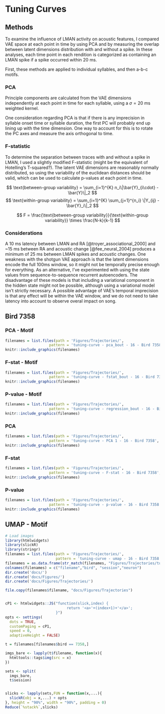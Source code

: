 # Tuning Curves



## Methods

To examine the influence of LMAN activity on acoustic features, I compared VAE space at each point in time by using PCA and by measuring the overlap between latent dimensions distribution with and without a spike. In these analyses, each time point in each rendition is categorized as containing an LMAN spike if a spike occurred within 20 ms.

First, these methods are applied to individual syllables, and then a-b-c motifs.

### PCA

Principle components are calculated from the VAE dimensions independently at each point in time for each syllable, using a $\sigma=20\text{ ms}$ weighted kernel.

One consideration regarding PCA is that if there is any imprecision in syllable onset time or syllable duration, the first PC will probably end up lining up with the time dimension. One way to account for this is to rotate the PC axes and measure the axis orthogonal to time.

### F-statistic

To determine the separation between traces with and without a spike in LMAN, I used a slightly modified F-statistic (might be the equivalent of Hotelling's T-squared?). The latent VAE dimensions are reasonably normally distributed, so using the variability of the euclidean distances should be valid, which can be used to calculate p-values at each point in time.

$$
\text{between-group variability} = \sum_{i=1}^{K} n_i\|\bar{Y}_{i\cdot} - \bar{Y}\|_2
$$
$$
\text{within-group variability} = \sum_{i=1}^{K} \sum_{j=1}^{n_i} \|Y_{ij} - \bar{Y}_i\|_2
$$

$$
F = \frac{\text{between-group variability}}{\text{within-group variability}} \times \frac{N-k}{k-1}
$$

### Considerations

A 10 ms latency between LMAN and RA [@troyer_associational_2000] and ~15 ms between RA and acoustic change [@fee_neural_2004] produces a minimum of 25 ms between LMAN spikes and acoustic changes. One weakness with the shotgun VAE approach is that the latent dimensions encode the full 100ms window, so it might not be temporally precise enough for everything. As an alternative, I've experimented with using the state values from sequence-to-sequence recurrent autoencoders. The disadvantage of these models is that including a variational component in the hidden state might not be possible, although using a variational model isn't strictly necessary. A possible advantage of VAE's temporal imprecision is that any effect will be within the VAE window, and we do not need to take latency into account to observe overal impact on song.


## Bird 7358 {.panelset}


### PCA - Motif
```r
filenames = list.files(path = 'Figures/Trajectories/', 
                    pattern = 'tuning-curve - pca_bout - 16 - Bird 7358', full.names = T)
knitr::include_graphics(filenames)
```


### F-stat - Motif
```r
filenames = list.files(path = 'Figures/Trajectories/', 
                    pattern = 'tuning-curve - fstat_bout - 16 - Bird 7358', full.names = T)
knitr::include_graphics(filenames)
```


### P-value - Motif

```r
filenames = list.files(path = 'Figures/Trajectories/', 
                    pattern = 'tuning-curve - regression_bout - 16 - Bird 7358', full.names = T)
knitr::include_graphics(filenames)
```

### PCA
```r

filenames = list.files(path = 'Figures/Trajectories/', 
                    pattern = 'tuning-curve - PCA 1 - 16 - Bird 7358', full.names = T)
knitr::include_graphics(filenames)
```

### F-stat
```r
filenames = list.files(path = 'Figures/Trajectories/', 
                    pattern = 'tuning-curve - F-stat - 16 - Bird 7358', full.names = T)
knitr::include_graphics(filenames)
```

### P-value
```r
filenames = list.files(path = 'Figures/Trajectories/', 
                    pattern = 'tuning-curve - p-value - 16 - Bird 7358', full.names = T)
knitr::include_graphics(filenames)
```


## UMAP - Motif


```r

# Load images 
library(htmlwidgets)
library(slickR)
library(stringr)
filenames = list.files(path = 'Figures/Trajectories/',
                       pattern = 'tuning-curve - umap - 16 - Bird 7358', full.names = T)
filenames = as.data.frame(str_match(filenames, "Figures/Trajectories/tuning-curve - umap - 16 - Bird (\\d+) - Session (\\d+) - unit (\\d+).png"))
colnames(filenames) = c("filename","bird", "session","neuron")
dir.create('docs/')
dir.create('docs/Figures/')
dir.create('docs/Figures/Trajectories/')

file.copy(filenames$filename, "docs/Figures/Trajectories")


cP1 <- htmlwidgets::JS("function(slick,index) {
                            return '<a>'+(index+1)+'</a>';
                       }")
opts <- settings(
  dots = TRUE,
  customPaging = cP1,
  speed = 0,
  adaptiveHeight = FALSE)

t = filenames[filenames$bird == 7358,]

imgs_bare <- lapply(t$filename, function(x){
  htmltools::tags$img(src = x)
})

sets <- split(
  imgs_bare,
  t$session)


slicks <- lapply(sets,FUN = function(x,...){
  slickR(obj = x,...) + opts
}, height = "90%", width = "90%", padding = 0)
Reduce(`%stack%`,slicks)


```


